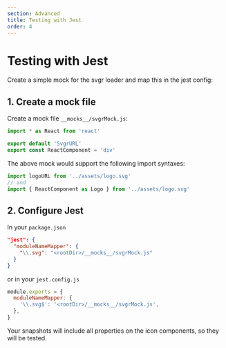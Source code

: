 ```yaml
---
section: Advanced
title: Testing with Jest
order: 4
---
```


# Testing with Jest

Create a simple mock for the svgr loader and map this in the jest config:

<carbon-ad />

## 1. Create a mock file

Create a mock file `__mocks__/svgrMock.js`:

```jsx
import * as React from 'react'

export default 'SvgrURL'
export const ReactComponent = 'div'
```

The above mock would support the following import syntaxes:

```js
import logoURL from '../assets/logo.svg'
// and
import { ReactComponent as Logo } from '../assets/logo.svg'
```

## 2. Configure Jest

In your `package.json`

```json
"jest": {
  "moduleNameMapper": {
    "\\.svg": "<rootDir>/__mocks__/svgrMock.js"
  }
}
```

or in your `jest.config.js`

```js
module.exports = {
  moduleNameMapper: {
    '\\.svg$': '<rootDir>/__mocks__/svgrMock.js',
  },
}
```

Your snapshots will include all properties on the icon components, so they will be tested.
